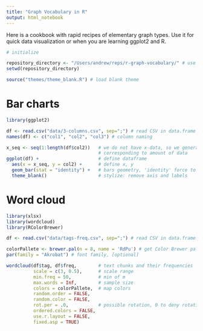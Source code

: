 ```yaml
---
title: "Graph Vocabulary in R"
output: html_notebook
---
```


Here is a cookbook with rapid recipes of elementary graph types. Use it for quick data visualization or when you are learning ggplot2 and R.


```r
# initialize

repository_directory <- "/Users/andrew/reps/r-graph-vocabulary/" # use your dir
setwd(repository_directory)

source("themes/theme_blank.R") # load blank theme
```

# Bar charts
```r
library(ggplot2)

df <- read.csv("data/3-columns.csv", sep=";") # read CSV in data.frame
names(df) <- c("col1", "col2", "col3") # column naming

x_seq <- seq(1:length(df$col2))   # we do not have x-data, so we generate a sequence
                                  # corresponding to amount of data
ggplot(df) +                      # define dataframe
  aes(x = x_seq, y = col2) +      # define x, y
  geom_bar(stat = "identity") +   # bars geometry, 'identity' force to use y-data
  theme_blank()                   # stylize: remove axis and labels

```

# Word cloud
```r
library(xlsx)
library(wordcloud)
library(RColorBrewer)

df <- read.csv("data/tags-freq.csv", sep=";") # read CSV in data.frame

colorPallete <- brewer.pal(n = 8, name = 'RdPu') # get Color Brewer pallete, [optional]
par(family = "Akrobat") # font family, [optional]

wordcloud(df$tag, df$freq,        # text chunks and their frequencies
          scale = c(3, 0.5),      # scale range
          min.freq = 50,          # min of m
          max.words = Inf,        # sample size
          colors = colorPallete,  # map colors
          random.order = FALSE,  
          random.color = FALSE,
          rot.per = .0,           # possible rotation, 0 to deny rotation
          ordered.colors = FALSE,
          use.r.layout = FALSE, 
          fixed.asp = TRUE)

```